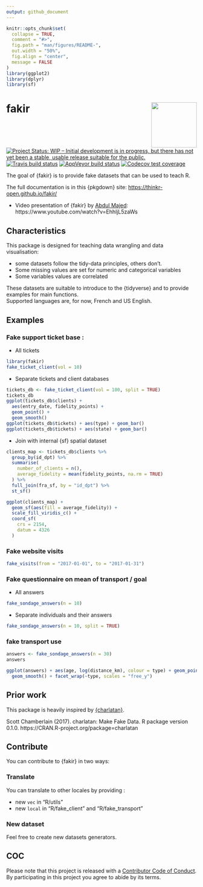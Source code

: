 ```yaml
---
output: github_document
---
```


<!-- README.md is generated from README.Rmd. Please edit that file -->

```r
knitr::opts_chunk$set(
  collapse = TRUE,
  comment = "#>",
  fig.path = "man/figures/README-",
  out.width = "50%",
  fig.align = "center",
  message = FALSE
)
library(ggplot2)
library(dplyr)
library(sf)
```

# fakir <img src="man/figures/logo.png" align="right" alt="" width="120" />

<!-- badges: start -->
[![Project Status: WIP – Initial development is in progress, but there has not yet been a stable, usable release suitable for the public.](http://www.repostatus.org/badges/latest/wip.svg)](http://www.repostatus.org/#wip)
[![Travis build status](https://travis-ci.org/ThinkR-open/fakir.svg?branch=master)](https://travis-ci.org/ThinkR-open/fakir)
[![AppVeyor build status](https://ci.appveyor.com/api/projects/status/github/ThinkR-open/fakir?branch=master&svg=true)](https://ci.appveyor.com/project/ThinkR-open/fakir)
[![Codecov test coverage](https://codecov.io/gh/ThinkR-open/fakir/branch/master/graph/badge.svg)](https://codecov.io/gh/ThinkR-open/fakir?branch=master)
<!-- badges: end -->

The goal of {fakir} is to provide fake datasets that can be used to teach R.  

The full documentation is in this {pkgdown} site: <https://thinkr-open.github.io/fakir/>

- Video presentation of {fakir} by [Abdul Majed](https://twitter.com/1littlecoder): https://www.youtube.com/watch?v=EhhljL5zaWs

## Characteristics

This package is designed for teaching data wrangling and data visualisation:

- some datasets follow the tidy-data principles, others don't. 
- Some missing values are set for numeric and categorical variables
- Some variables values are correlated

These datasets are suitable to introduce to the {tidyverse} and to provide examples for main functions.  
Supported languages are, for now, French and US English.

## Examples

### Fake support ticket base : 

- All tickets
```r
library(fakir)
fake_ticket_client(vol = 10)
```

- Separate tickets and client databases
```r
tickets_db <- fake_ticket_client(vol = 100, split = TRUE)
tickets_db
ggplot(tickets_db$clients) +
  aes(entry_date, fidelity_points) +
  geom_point() +
  geom_smooth()
ggplot(tickets_db$tickets) + aes(type) + geom_bar()
ggplot(tickets_db$tickets) + aes(state) + geom_bar()
```

- Join with internal {sf} spatial dataset
```r
clients_map <- tickets_db$clients %>% 
  group_by(id_dpt) %>% 
  summarise(
    number_of_clients = n(),
    average_fidelity = mean(fidelity_points, na.rm = TRUE)
  ) %>% 
  full_join(fra_sf, by = "id_dpt") %>% 
  st_sf()

ggplot(clients_map) +
  geom_sf(aes(fill = average_fidelity)) +
  scale_fill_viridis_c() +
  coord_sf(
    crs = 2154,
    datum = 4326
  )
```



### Fake website visits

```r
fake_visits(from = "2017-01-01", to = "2017-01-31")
```

### Fake questionnaire on mean of transport / goal

- All answers

```r
fake_sondage_answers(n = 10)
```

- Separate individuals and their answers
```r
fake_sondage_answers(n = 10, split = TRUE)
```

### fake transport use

```r
answers <- fake_sondage_answers(n = 30)
answers

ggplot(answers) + aes(age, log(distance_km), colour = type) + geom_point() +
  geom_smooth() + facet_wrap(~type, scales = "free_y")
```

## Prior work 

This package is heavily inspired by [{charlatan}](https://github.com/ropensci/charlatan). 

Scott Chamberlain (2017). charlatan: Make Fake Data. R package version 0.1.0.
https://CRAN.R-project.org/package=charlatan

## Contribute 

You can contribute to {fakir} in two ways: 

### Translate 

You can translate to other locales by providing : 

+ new `vec` in "R/utils"
+ new `local` in "R/fake_client" and "R/fake_transport"

### New dataset

Feel free to create new datasets generators.

## COC

Please note that this project is released with a [Contributor Code of Conduct](CODE_OF_CONDUCT.md).
By participating in this project you agree to abide by its terms.
